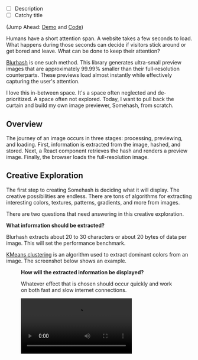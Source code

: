 
- [ ] Description
- [ ] Catchy title

(Jump Ahead: [Demo](https://pointlessprojects.com/somehash/) and [Code](https://github.com/TravisBumgarner/pointless-projects/tree/main/somehash))

Humans have a short attention span. A website takes a few seconds to load. What happens during those seconds can decide if visitors stick around or get bored and leave. What can be done to keep their attention?

[Blurhash](https://blurha.sh/) is one such method. This library generates ultra-small preview images that are approximately 99.99% smaller than their full-resolution counterparts. These previews load almost instantly while effectively capturing the user's attention.

I love this in-between space. It's a space often neglected and de-prioritized. A space often not explored. Today, I want to pull back the curtain and build my own image previewer, Somehash, from scratch.

## Overview

The journey of an image occurs in three stages: processing, previewing, and loading. First, information is extracted from the image, hashed, and stored. Next, a React component retrieves the hash and renders a preview image. Finally, the browser loads the full-resolution image.

## Creative Exploration

The first step to creating Somehash is deciding what it will display. The creative possibilities are endless. There are tons of algorithms for extracting interesting colors, textures, patterns, gradients, and more from images. 

There are two questions that need answering in this creative exploration.

**What information should be extracted?**

Blurhash extracts about 20 to 30 characters or about 20 bytes of data per image. This will set the performance benchmark. 

[KMeans clustering](https://medium.com/analytics-vidhya/color-separation-in-an-image-using-kmeans-clustering-using-python-f994fa398454) is an algorithm used to extract dominant colors from an image. The screenshot below shows an example.

<Figure src="/post-resources/somehash/colors.png" caption="Dominant colors extracted from a photo" />

**How will the extracted information be displayed?**

Whatever effect that is chosen should occur quickly and work on both fast and slow internet connections.

<Video src="/post-resources/somehash/preview.mp4" aspectRatio='1564/1184' />

## Data Extraction

([Data Extraction Code](https://github.com/TravisBumgarner/pointless-projects/blob/6b6a1cf8c9937a623f997a72e0e9e83299fe6ab6/somehash/main.py))

The first step is processing the images for the website. This is a computationally intensive task, often taking several seconds per image to extract the necessary information. To handle this efficiently, the processing is done using a script that runs outside the browser. 

**Selecting Tools**

The language of choice for this task will be Python. Python has an amazing collection of libraries such as [Pillow](https://pypi.org/project/pillow/), [NumPy](https://numpy.org/), [scikit-learn](https://scikit-learn.org/stable/), and [OpenCV](https://opencv.org/) for reading and analyzing images.

**Extracting Image Data**

With the help of `sklearn`, the process of color extraction is straightforward. 

```python
kmeans = KMeans(n_clusters=num_colors)
kmeans.fit(pixels)
colors = kmeans.cluster_centers_.astype(int)
```

**Aside: Extracting Aspect Ratios**

A thumbnail does not have the same width and height as the image it represents. Similarly, a somehash should not know the width and height of the image it represents. However, to prevent , it's important to know the aspect ratio of the space the somehash will be temporarily occupying. Therefore, in addition to storing the somehash, the aspect ratio is also stored. 

A thumbnail doesn't have the same dimensions as the image it represents, and similarly, a somehash shouldn't store width and height. However, to prevent [Cumulative Layout Shift](https://web.dev/articles/cls), it's essential to know the aspect ratio of the space the somehash will temporarily occupy. Therefore, alongside the somehash, the aspect ratio is also stored.

**Encoding Data**

([Extracted Data](https://github.com/TravisBumgarner/pointless-projects/blob/main/somehash/react-app/src/output.json))

The next step is to get the information from the Python script to React. It will be put into a format that will be easily transferable from Python to React. The encoding process wasn't given much thought and there are likely better ways to do this. Finally, a `version` field is added so that different renders can be used.  

```python
color_string = '_'.join([f'{r}-{g}-{b}' for r, g, b in colors])
encoded_bytes = base64.b64encode(color_string.encode('utf-8'))
encoded_string = encoded_bytes.decode('utf-8')
```

## Preview Rendering

([React Component Code](https://github.com/TravisBumgarner/pointless-projects/blob/6b6a1cf8c9937a623f997a72e0e9e83299fe6ab6/somehash/react-app/src/SomeHashImage.tsx))

**Decode Data in React**

This step is the opposite of the previous step. The data stored in the JSON file is decoded and passed to the component responsible for rendering the specific `version` of the hash. 

**React Renderer**

The extracted colors are converted into vertical lines that animate on the screen.

## Image Loading

At this point, the image starts loading, loads, and then takes the place of the preview. 

## Areas of Improvement

The React component currently assumes a sufficiently fast internet that when the animation finishes loading, the image will have already been loaded. If the Chrome dev tool toggle for “3G” internet is toggled on, you'll observe that the screen is white after the animation finishes. One improvement here is to keep the animation going until the `img` tag's `onload` event fires and then trigger a quick animation to display the image. 

Outside of the scope of this exploration into loading, performance wasn't considered. I'd say there is some area of improvement like not rendering the vertical lines after the image has loaded. But I'll leave that as an exercise to the reader. 

## Fin